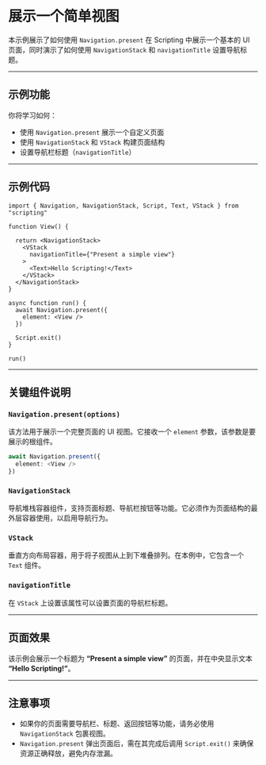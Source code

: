 # 展示一个简单视图 
        
本示例展示了如何使用 `Navigation.present` 在 Scripting 中展示一个基本的 UI 页面，同时演示了如何使用 `NavigationStack` 和 `navigationTitle` 设置导航标题。

---

## 示例功能

你将学习如何：

* 使用 `Navigation.present` 展示一个自定义页面
* 使用 `NavigationStack` 和 `VStack` 构建页面结构
* 设置导航栏标题（`navigationTitle`）

---

## 示例代码

```tsx
import { Navigation, NavigationStack, Script, Text, VStack } from "scripting"

function View() {

  return <NavigationStack>
    <VStack
      navigationTitle={"Present a simple view"}
    >
      <Text>Hello Scripting!</Text>
    </VStack>
  </NavigationStack>
}

async function run() {
  await Navigation.present({
    element: <View />
  })

  Script.exit()
}

run()
```

---

## 关键组件说明

### `Navigation.present(options)`

该方法用于展示一个完整页面的 UI 视图。它接收一个 `element` 参数，该参数是要展示的根组件。

```ts
await Navigation.present({
  element: <View />
})
```

### `NavigationStack`

导航堆栈容器组件，支持页面标题、导航栏按钮等功能。它必须作为页面结构的最外层容器使用，以启用导航行为。

### `VStack`

垂直方向布局容器，用于将子视图从上到下堆叠排列。在本例中，它包含一个 `Text` 组件。

### `navigationTitle`

在 `VStack` 上设置该属性可以设置页面的导航栏标题。

---

## 页面效果

该示例会展示一个标题为 **“Present a simple view”** 的页面，并在中央显示文本 **“Hello Scripting!”**。

---

## 注意事项

* 如果你的页面需要导航栏、标题、返回按钮等功能，请务必使用 `NavigationStack` 包裹视图。
* `Navigation.present` 弹出页面后，需在其完成后调用 `Script.exit()` 来确保资源正确释放，避免内存泄漏。

